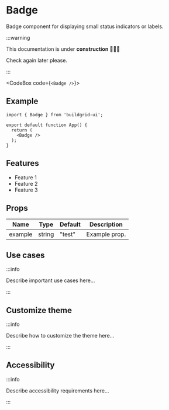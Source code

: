 


# Badge

Badge component for displaying small status indicators or labels.

:::warning

This documentation is under **construction** 🚧👷‍♂️

Check again later please.

:::

<CodeBox code={`<Badge />`}>
	<Badge />
</CodeBox>

## Example

```tsx
import { Badge } from 'buildgrid-ui';

export default function App() {
  return (
    <Badge />
  );
}
```

## Features

- Feature 1
- Feature 2
- Feature 3

## Props

| Name    | Type    | Default | Description     |
|---------|---------|---------|-----------------|
| example | string  | "test"  | Example prop.   |

## Use cases

:::info

Describe important use cases here...

:::

## Customize theme

:::info

Describe how to customize the theme here...

:::

## Accessibility

:::info

Describe accessibility requirements here...

:::
